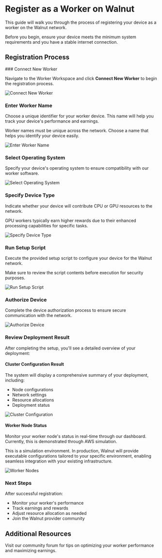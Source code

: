 
# Register as a Worker on Walnut

This guide will walk you through the process of registering your device as a worker on the Walnut network.

<Callout type="info" emoji="💡">
  Before you begin, ensure your device meets the minimum system requirements and you have a stable internet connection.
</Callout>

## Registration Process

<Steps>
### Connect New Worker

Navigate to the Worker Workspace and click **Connect New Worker** to begin the registration process.

![Connect New Worker](/assets/docs/v1.0.1/provider/2.1.png)

### Enter Worker Name

Choose a unique identifier for your worker device. This name will help you track your device's performance and earnings.

<Callout type="warning">
  Worker names must be unique across the network. Choose a name that helps you identify your device easily.
</Callout>

![Enter Worker Name](/assets/docs/v1.0.1/provider/2.2.png)

### Select Operating System

Specify your device's operating system to ensure compatibility with our worker software.

![Select Operating System](/assets/docs/v1.0.1/provider/2.3.png)

### Specify Device Type

Indicate whether your device will contribute CPU or GPU resources to the network.

<Callout type="info">
  GPU workers typically earn higher rewards due to their enhanced processing capabilities for specific tasks.
</Callout>

![Specify Device Type](/assets/docs/v1.0.1/provider/2.4.png)

### Run Setup Script

Execute the provided setup script to configure your device for the Walnut network.

<Callout type="warning" emoji="⚠️">
  Make sure to review the script contents before execution for security purposes.
</Callout>

![Run Setup Script](/assets/docs/v1.0.1/provider/2.5.png)

### Authorize Device

Complete the device authorization process to ensure secure communication with the network.

![Authorize Device](/assets/docs/v1.0.1/provider/2.6.png)

### Review Deployment Result

After completing the setup, you'll see a detailed overview of your deployment:

#### Cluster Configuration Result
The system will display a comprehensive summary of your deployment, including:
- Node configurations
- Network settings
- Resource allocations
- Deployment status

![Cluster Configuration](/assets/docs/v1.0.1/provider/2.7.png)

#### Worker Node Status
Monitor your worker node's status in real-time through our dashboard. Currently, this is demonstrated through AWS simulation.

<Callout type="warning" emoji="⚠️">
  This is a simulation environment. In production, Walnut will provide executable configurations tailored to your specific environment, enabling seamless integration with your existing infrastructure.
</Callout>

![Worker Nodes](/assets/docs/v1.0.1/provider/2.8.png)

### Next Steps
After successful registration:
- Monitor your worker's performance
- Track earnings and rewards
- Adjust resource allocation as needed
- Join the Walnut provider community
</Steps>

## Additional Resources

<Callout type="info">
  Visit our community forum for tips on optimizing your worker performance and maximizing earnings.
</Callout>